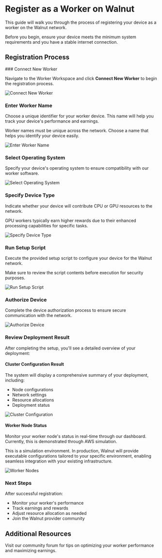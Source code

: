 
# Register as a Worker on Walnut

This guide will walk you through the process of registering your device as a worker on the Walnut network.

<Callout type="info" emoji="💡">
  Before you begin, ensure your device meets the minimum system requirements and you have a stable internet connection.
</Callout>

## Registration Process

<Steps>
### Connect New Worker

Navigate to the Worker Workspace and click **Connect New Worker** to begin the registration process.

![Connect New Worker](/assets/docs/v1.0.1/provider/2.1.png)

### Enter Worker Name

Choose a unique identifier for your worker device. This name will help you track your device's performance and earnings.

<Callout type="warning">
  Worker names must be unique across the network. Choose a name that helps you identify your device easily.
</Callout>

![Enter Worker Name](/assets/docs/v1.0.1/provider/2.2.png)

### Select Operating System

Specify your device's operating system to ensure compatibility with our worker software.

![Select Operating System](/assets/docs/v1.0.1/provider/2.3.png)

### Specify Device Type

Indicate whether your device will contribute CPU or GPU resources to the network.

<Callout type="info">
  GPU workers typically earn higher rewards due to their enhanced processing capabilities for specific tasks.
</Callout>

![Specify Device Type](/assets/docs/v1.0.1/provider/2.4.png)

### Run Setup Script

Execute the provided setup script to configure your device for the Walnut network.

<Callout type="warning" emoji="⚠️">
  Make sure to review the script contents before execution for security purposes.
</Callout>

![Run Setup Script](/assets/docs/v1.0.1/provider/2.5.png)

### Authorize Device

Complete the device authorization process to ensure secure communication with the network.

![Authorize Device](/assets/docs/v1.0.1/provider/2.6.png)

### Review Deployment Result

After completing the setup, you'll see a detailed overview of your deployment:

#### Cluster Configuration Result
The system will display a comprehensive summary of your deployment, including:
- Node configurations
- Network settings
- Resource allocations
- Deployment status

![Cluster Configuration](/assets/docs/v1.0.1/provider/2.7.png)

#### Worker Node Status
Monitor your worker node's status in real-time through our dashboard. Currently, this is demonstrated through AWS simulation.

<Callout type="warning" emoji="⚠️">
  This is a simulation environment. In production, Walnut will provide executable configurations tailored to your specific environment, enabling seamless integration with your existing infrastructure.
</Callout>

![Worker Nodes](/assets/docs/v1.0.1/provider/2.8.png)

### Next Steps
After successful registration:
- Monitor your worker's performance
- Track earnings and rewards
- Adjust resource allocation as needed
- Join the Walnut provider community
</Steps>

## Additional Resources

<Callout type="info">
  Visit our community forum for tips on optimizing your worker performance and maximizing earnings.
</Callout>